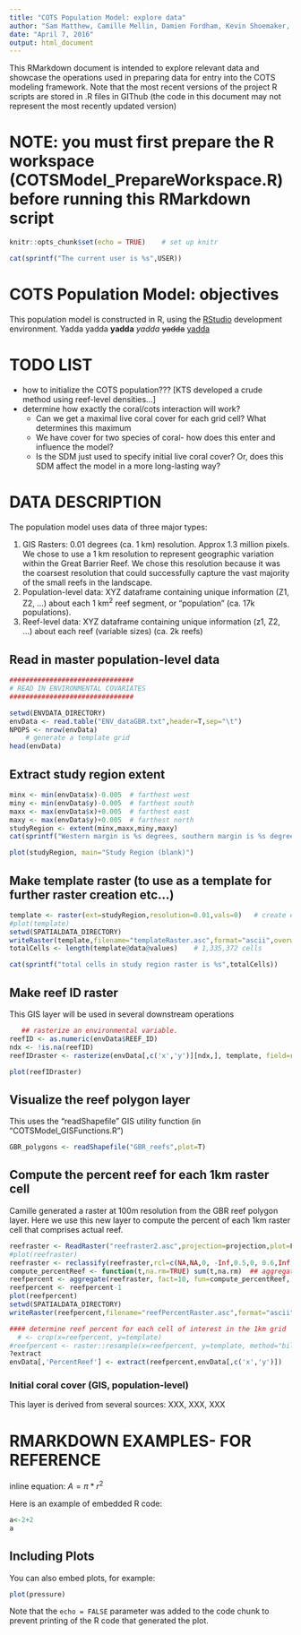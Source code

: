 ```yaml
---
title: "COTS Population Model: explore data"
author: "Sam Matthew, Camille Mellin, Damien Fordham, Kevin Shoemaker, ..."
date: "April 7, 2016"
output: html_document
---
```


This RMarkdown document is intended to explore relevant data and showcase the operations used in preparing data for entry into the COTS modeling framework. Note that the most recent versions of the project R scripts are stored in .R files in GIThub (the code in this document may not represent the most recently updated version)

# NOTE: you must first prepare the R workspace (COTSModel_PrepareWorkspace.R) before running this RMarkdown script  

```r
knitr::opts_chunk$set(echo = TRUE)    # set up knitr
```

```r
cat(sprintf("The current user is %s",USER))
```


# COTS Population Model: objectives

This population model is constructed in R, using the [RStudio](www.rstudio.com) development environment. 
Yadda yadda **yadda** *yadda* ~~yadda~~ [yadda](www.rstudio.com)


#  TODO LIST

* how to initialize the COTS population??? [KTS developed a crude method using reef-level densities...]
* determine how exactly the coral/cots interaction will work? 
    + Can we get a maximal live coral cover for each grid cell? What determines this maximum
    + We have cover for two species of coral- how does this enter and influence the model?
    + Is the SDM just used to specify initial live coral cover? Or, does this SDM affect the
  model in a more long-lasting way?


# DATA DESCRIPTION
The population model uses data of three major types: 

1. GIS Rasters: 0.01 degrees (ca. 1 km) resolution. Approx 1.3 million pixels. We chose to use a 1 km resolution to represent geographic variation within the Great Barrier Reef.
We chose this resolution because it was the coarsest resolution that could successfully capture
the vast majority of the small reefs in the landscape.  
2. Population-level data: XYZ dataframe containing unique information (Z1, Z2, ...) about
each 1 km^2^ reef segment, or "population" (ca. 17k populations).  
3. Reef-level data: XYZ dataframe containing unique information (z1, Z2, ...) about 
each reef (variable sizes) (ca. 2k reefs)

## Read in master population-level data

```r
###############################
# READ IN ENVIRONMENTAL COVARIATES
###############################

setwd(ENVDATA_DIRECTORY)
envData <- read.table("ENV_dataGBR.txt",header=T,sep="\t")
NPOPS <- nrow(envData)
    # generate a template grid
head(envData)

```

## Extract study region extent

```r
minx <- min(envData$x)-0.005  # farthest west
miny <- min(envData$y)-0.005  # farthest south
maxx <- max(envData$x)+0.005  # farthest east
maxy <- max(envData$y)+0.005  # farthest north
studyRegion <- extent(minx,maxx,miny,maxy)
cat(sprintf("Western margin is %s degrees, southern margin is %s degrees, eastern margin is %s degrees, and northern margin is %s degrees",minx,miny,maxx,maxy))

plot(studyRegion, main="Study Region (blank)")  

```

## Make template raster (to use as a template for further raster creation etc...)

```r
template <- raster(ext=studyRegion,resolution=0.01,vals=0)   # create empty raster
#plot(template)
setwd(SPATIALDATA_DIRECTORY)
writeRaster(template,filename="templateRaster.asc",format="ascii",overwrite=T)   # write to file
totalCells <- length(template@data@values)    # 1,335,372 cells

cat(sprintf("total cells in study region raster is %s",totalCells))
```

## Make reef ID raster
This GIS layer will be used in several downstream operations 

```r
   ## rasterize an environmental variable.
reefID <- as.numeric(envData$REEF_ID)
ndx <- !is.na(reefID)
reefIDraster <- rasterize(envData[,c('x','y')][ndx,], template, field=reefID[ndx])   # memory limitations

plot(reefIDraster)
```


## Visualize the reef polygon layer
This uses the "readShapefile" GIS utility function (in "COTSModel_GISFunctions.R")

```r
GBR_polygons <- readShapefile("GBR_reefs",plot=T)
```

## Compute the percent reef for each 1km raster cell
Camille generated a raster at 100m resolution from the GBR reef polygon layer. Here we use this new layer to compute the percent of each 1km raster cell that comprises actual reef. 

```r
reefraster <- ReadRaster("reefraster2.asc",projection=projection,plot=F)
#plot(reefraster)
reefraster <- reclassify(reefraster,rcl=c(NA,NA,0, -Inf,0.5,0, 0.6,Inf,1))  # temporary layer: reclassify to binary
compute_percentReef <- function(t,na.rm=TRUE) sum(t,na.rm)  ## aggregation function
reefpercent <- aggregate(reefraster, fact=10, fun=compute_percentReef, expand=TRUE, na.rm=TRUE) 
reefpercent <- reefpercent-1
plot(reefpercent)
setwd(SPATIALDATA_DIRECTORY)
writeRaster(reefpercent,filename="reefPercentRaster.asc",format="ascii",overwrite=T)   # write to file

#### determine reef percent for each cell of interest in the 1km grid
  # <- crop(x=reefpercent, y=template)
#reefpercent <- raster::resample(x=reefpercent, y=template, method="bilinear")        # first resample to make sure the grids line up properly (NOTE: need to specify from resample package, not popbio package!)
?extract
envData[,'PercentReef'] <- extract(reefpercent,envData[,c('x','y')])   # add a new column to the envData (XYZ format)


```

### Initial coral cover (GIS, population-level)
This layer is derived from several sources: XXX, XXX, XXX 




# RMARKDOWN EXAMPLES- FOR REFERENCE
inline equation: $A = \pi*r^{2}$

Here is an example of embedded R code:

```r
a<-2+2
a

```

## Including Plots

You can also embed plots, for example:

```r
plot(pressure)
```

Note that the `echo = FALSE` parameter was added to the code chunk to prevent printing of the R code that generated the plot.

